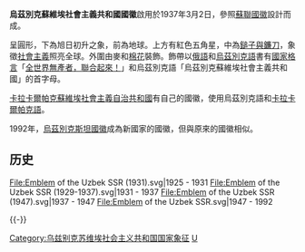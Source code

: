 {{Infobox coat of arms
|color            = #DE2929
|name             = 烏茲別克蘇維埃社會主義共和國國徽
|image            = Emblem of the Uzbek SSR.svg
|image_width      = 250
|middle           = 
|middle_width     = 
|middle_caption   = 
|lesser           = 
|lesser_width     = 
|lesser_caption   = 
|armiger          = {{flag|Uzbek SSR}}
|year_adopted     = 1937年3月2日
|year_repealed    = 1991年8月31日
|crest            =
|torse            = 
|shield           = 
|supporters       = 
|compartment      = 
|motto            = 
|orders           = 
|other_elements   = 
|earlier_versions =
|use              = 
}}
'''烏茲別克蘇維埃社會主義共和國國徽'''啟用於1937年3月2日，參照[[蘇聯|蘇聯]][[蘇聯國徽|國徽]]設計而成。

呈圓形，下為旭日初升之象，前為地球。上方有紅色五角星，中為[[鎚子與鐮刀|鎚子與鐮刀]]，象徵[[社會主義|社會主義]]照亮全球。外圍由麥和[[棉花|棉花]]裝飾。飾帶以[[俄語|俄語]]和[[烏茲別克語|烏茲別克語]]書有[[國家格言|國家格言]]「[[全世界無產者，聯合起來！|全世界無產者，聯合起來！]]」和烏茲別克語「烏茲別克蘇維埃社會主義共和國」的首字母。

[[卡拉卡爾帕克斯坦自治共和國|卡拉卡爾帕克蘇維埃社會主義自治共和國]]有自己的國徽，使用烏茲別克語和[[卡拉卡爾帕克語|卡拉卡爾帕克語]]。

1992年，[[烏茲別克斯坦國徽|烏茲別克斯坦國徽]]成為新國家的國徽，但與原來的國徽相似。

==历史==
<gallery widths="180px" heights="180px" perrow="6">
File:Emblem of the Uzbek SSR (1931).svg|1925 - 1931
File:Emblem of the Uzbek SSR (1929-1937).svg|1931 - 1937
File:Emblem of the Uzbek SSR (1947).svg|1937 - 1947
File:Emblem of the Uzbek SSR.svg|1947 - 1992
</gallery>

{{-}}
{{苏联及其加盟共和国国徽}}
[[Category:乌兹别克苏维埃社会主义共和国国家象征|Category:乌兹别克苏维埃社会主义共和国国家象征]]
[[Category:苏联加盟共和国国徽|U]]